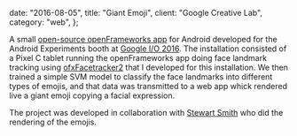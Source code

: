 
  date: "2016-08-05",
  title: "Giant Emoji",
  client: "Google Creative Lab",
  category: "web",
};

<YouTube videoId="fE2jgxhVV9Y" />

A small [open-source openFrameworks app](https://github.com/googlecreativelab/giantemoji) for Android developed for the Android Experiments booth at [Google I/O 2016](https://events.google.com/io2016/). The installation consisted of a Pixel C tablet running the openFrameworks app doing face landmark tracking
using [ofxFacetracker2](https://github.com/HalfdanJ/ofxFaceTracker2) that I developed for this installation.
We then trained a simple SVM model to classify the face landmarks into different types of emojis, and that data was transmitted to a web app whick rendered live a giant emoji copying a facial expression.

The project was developed in collaboration with [Stewart Smith](http://stewartsmith.io/) who did the rendering of the emojis.
